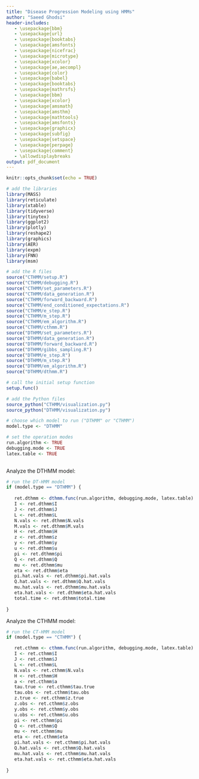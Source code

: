 ```yaml
---
title: "Disease Progression Modeling using HMMs"
author: "Saeed Ghodsi"
header-includes:
   - \usepackage{bbm}
   - \usepackage{url}
   - \usepackage{booktabs}
   - \usepackage{amsfonts}
   - \usepackage{nicefrac}
   - \usepackage{microtype}
   - \usepackage{xcolor}
   - \usepackage{ae,aecompl}
   - \usepackage{color}
   - \usepackage{babel}
   - \usepackage{booktabs}
   - \usepackage{mathrsfs}
   - \usepackage{bbm}
   - \usepackage{xcolor}
   - \usepackage{amsmath}
   - \usepackage{amsthm}
   - \usepackage{mathtools}
   - \usepackage{amsfonts}
   - \usepackage{graphicx}
   - \usepackage{subfig}
   - \usepackage{setspace}
   - \usepackage{perpage}
   - \usepackage{comment}
   - \allowdisplaybreaks
output: pdf_document
---
```


```r
knitr::opts_chunk$set(echo = TRUE)

# add the libraries
library(MASS)
library(reticulate)
library(xtable)
library(tidyverse)
library(tinytex)
library(ggplot2)
library(plotly) 
library(reshape2)
library(graphics)
library(AER)
library(expm)
library(FNN)
library(msm)

# add the R files
source("CTHMM/setup.R")
source("CTHMM/debugging.R")
source("CTHMM/set_parameters.R")
source("CTHMM/data_generation.R")
source("CTHMM/forward_backward.R")
source("CTHMM/end_conditioned_expectations.R")
source("CTHMM/e_step.R")
source("CTHMM/m_step.R")
source("CTHMM/em_algorithm.R")
source("CTHMM/cthmm.R")
source("DTHMM/set_parameters.R")
source("DTHMM/data_generation.R")
source("DTHMM/forward_backward.R")
source("DTHMM/gibbs_sampling.R")
source("DTHMM/e_step.R")
source("DTHMM/m_step.R")
source("DTHMM/em_algorithm.R")
source("DTHMM/dthmm.R")

# call the initial setup function
setup.func()

# add the Python files
source_python("CTHMM/visualization.py")
source_python("DTHMM/visualization.py")

# choose which model to run ("DTHMM" or "CTHMM")
model.type <- "DTHMM"

# set the operation modes
run.algorithm <- TRUE
debugging.mode <- TRUE
latex.table <- TRUE
   
```


Analyze the DTHMM model:

```r

# run the DT-HMM model
if (model.type == "DTHMM") {
   
   ret.dthmm <- dthmm.func(run.algorithm, debugging.mode, latex.table)
   I <- ret.dthmm$I
   J <- ret.dthmm$J
   L <- ret.dthmm$L
   N.vals <- ret.dthmm$N.vals
   M.vals <- ret.dthmm$M.vals
   H <- ret.dthmm$H
   z <- ret.dthmm$z
   y <- ret.dthmm$y
   u <- ret.dthmm$u
   pi <- ret.dthmm$pi
   Q <- ret.dthmm$Q
   mu <- ret.dthmm$mu
   eta <- ret.dthmm$eta
   pi.hat.vals <- ret.dthmm$pi.hat.vals
   Q.hat.vals <- ret.dthmm$Q.hat.vals
   mu.hat.vals <- ret.dthmm$mu.hat.vals
   eta.hat.vals <- ret.dthmm$eta.hat.vals
   total.time <- ret.dthmm$total.time
   
}

```


Analyze the CTHMM model:

```r

# run the CT-HMM model
if (model.type == "CTHMM") {

   ret.cthmm <- cthmm.func(run.algorithm, debugging.mode, latex.table)
   I <- ret.cthmm$I
   J <- ret.cthmm$J
   L <- ret.cthmm$L
   N.vals <- ret.cthmm$N.vals
   H <- ret.cthmm$H
   a <- ret.cthmm$a
   tau.true <- ret.cthmm$tau.true
   tau.obs <- ret.cthmm$tau.obs
   z.true <- ret.cthmm$z.true
   z.obs <- ret.cthmm$z.obs
   y.obs <- ret.cthmm$y.obs
   u.obs <- ret.cthmm$u.obs
   pi <- ret.cthmm$pi
   Q <- ret.cthmm$Q
   mu <- ret.cthmm$mu
   eta <- ret.cthmm$eta
   pi.hat.vals <- ret.cthmm$pi.hat.vals
   Q.hat.vals <- ret.cthmm$Q.hat.vals
   mu.hat.vals <- ret.cthmm$mu.hat.vals
   eta.hat.vals <- ret.cthmm$eta.hat.vals
   
}

```

```r
  
```

